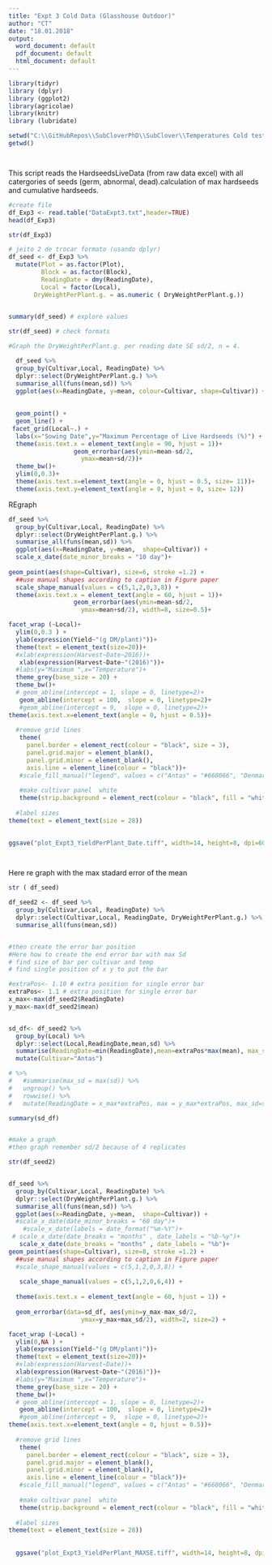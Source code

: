 ```yaml
---
title: "Expt 3 Cold Data (Glasshouse Outdoor)"
author: "CT"
date: "18.01.2018"
output:
  word_document: default
  pdf_document: default
  html_document: default
---
```



```r

library(tidyr)
library (dplyr)
library (ggplot2)
library(agricolae)
library(knitr)
library (lubridate)

```


```r


setwd("C:\\GitHubRepos\\SubCloverPhD\\SubClover\\Temperatures Cold test")
getwd()




```



This script reads the HardseedsLiveData (from raw data excel) with all catergories of seeds (germ, abnormal, dead).calculation of max hardseeds and cumulative hardseeds.

```r

#create file
df_Exp3 <- read.table("DataExpt3.txt",header=TRUE)
head(df_Exp3)

str(df_Exp3)

```

```r
# jeito 2 de trocar formato (usando dplyr)
df_seed <- df_Exp3 %>%
  mutate(Plot = as.factor(Plot), 
         Block = as.factor(Block),
         ReadingDate = dmy(ReadingDate),
         Local = factor(Local),
       DryWeightPerPlant.g. = as.numeric ( DryWeightPerPlant.g.)) 
  

summary(df_seed) # explore values

```

```r
str(df_seed) # check formats
```



```r

#Graph the DryWeightPerPlant.g. per reading date SE sd/2, n = 4.

  df_seed %>%
  group_by(Cultivar,Local, ReadingDate) %>%
  dplyr::select(DryWeightPerPlant.g.) %>%
  summarise_all(funs(mean,sd)) %>%
  ggplot(aes(x=ReadingDate, y=mean, colour=Cultivar, shape=Cultivar)) +
  
  
  geom_point() +
  geom_line() +
 facet_grid(Local~.) +
  labs(x="Sowing Date",y="Maximum Percentage of Live Hardseeds (%)") +
  theme(axis.text.x = element_text(angle = 90, hjust = 1))+
                  geom_errorbar(aes(ymin=mean-sd/2,
                    ymax=mean+sd/2))+
  theme_bw()+
  ylim(0,0.3)+
  theme(axis.text.x=element_text(angle = 0, hjust = 0.5, size= 11))+
  theme(axis.text.y=element_text(angle = 0, hjust = 0, size= 12))

```


REgraph

```r

df_seed %>%
  group_by(Cultivar,Local, ReadingDate) %>%
  dplyr::select(DryWeightPerPlant.g.) %>%
  summarise_all(funs(mean,sd)) %>%
  ggplot(aes(x=ReadingDate, y=mean,  shape=Cultivar)) +
  scale_x_date(date_minor_breaks = "10 day")+
  
geom_point(aes(shape=Cultivar), size=6, stroke =1.2) +
  ##use manual shapes according to caption in Figure paper 
  scale_shape_manual(values = c(5,1,2,0,3,8)) +
  theme(axis.text.x = element_text(angle = 60, hjust = 1))+
                  geom_errorbar(aes(ymin=mean-sd/2,
                    ymax=mean+sd/2), width=8, size=0.5)+

facet_wrap (~Local)+
  ylim(0,0.3 ) +
  ylab(expression(Yield~"(g DM/plant)"))+
  theme(text = element_text(size=20))+
  #xlab(expression(Harvest~Date~2016))+
   xlab(expression(Harvest~Date~"(2016)"))+
  #labs(y="Maximum ",x="Temperature")+
  theme_grey(base_size = 20) +
  theme_bw()+
  # geom_abline(intercept = 1, slope = 0, linetype=2)+
   geom_abline(intercept = 100,  slope = 0, linetype=2)+
   #geom_abline(intercept = 9,  slope = 0, linetype=2)+
theme(axis.text.x=element_text(angle = 0, hjust = 0.5))+
  
  #remove grid lines 
   theme(
     panel.border = element_rect(colour = "black", size = 3), 
     panel.grid.major = element_blank(),
     panel.grid.minor = element_blank(),
     axis.line = element_line(colour = "black"))+
   #scale_fill_manual("legend", values = c("Antas" = "#660066", "Denmark" = "lightgrey","Leura" = "darkgrey", "Monti" = "#FF9933","Narrikup" = "blue",  "Woogenellup" = "#033333"))+
   
   #make cultivar panel  white  
   theme(strip.background = element_rect(colour = "black", fill = "white",size=1))+
   
  #label sizes 
theme(text = element_text(size = 28))
  

ggsave("plot_Expt3_YieldPerPlant_Date.tiff", width=14, height=8, dpi=600)

  
```



Here re graph with the max stadard error of the mean  




```r

str ( df_seed)

df_seed2 <- df_seed %>%
  group_by(Cultivar,Local, ReadingDate) %>%
  dplyr::select(Cultivar,Local, ReadingDate, DryWeightPerPlant.g.) %>%
  summarise_all(funs(mean,sd))


#then create the error bar position
#Here how to create the end error bar with max Sd 
# find size of bar per cultivar and temp
# find single position of x y to put the bar

#extraPos<- 1.10 # extra position for single error bar
extraPos<- 1.1 # extra position for single error bar
x_max<-max(df_seed2$ReadingDate)
y_max<-max(df_seed2$mean)


sd_df<- df_seed2 %>% 
  group_by(Local) %>%
  dplyr::select(Local,ReadingDate,mean,sd) %>%
  summarise(ReadingDate=min(ReadingDate),mean=extraPos*max(mean), max_sd=max(sd)) %>%
  mutate(Cultivar="Antas")

# %>%
#   #summarise(max_sd = max(sd)) %>% 
#   ungroup() %>%
#   rowwise() %>%
#   mutate(ReadingDate = x_max*extraPos, max = y_max*extraPos, max_sd=sd)

summary(sd_df)


#make a graph 
#then graph remember sd/2 because of 4 replicates 

str(df_seed2)


df_seed %>%
  group_by(Cultivar,Local, ReadingDate) %>%
  dplyr::select(DryWeightPerPlant.g.) %>%
  summarise_all(funs(mean,sd)) %>%
  ggplot(aes(x=ReadingDate, y=mean,  shape=Cultivar)) +
  #scale_x_date(date_minor_breaks = "60 day")+
    #scale_x_date(labels = date_format("%m-%Y")+
 # scale_x_date(date_breaks = "months" , date_labels = "%b-%y")+
   scale_x_date(date_breaks = "months" , date_labels = "%b")+
geom_point(aes(shape=Cultivar), size=8, stroke =1.2) +
  ##use manual shapes according to caption in Figure paper 
  #scale_shape_manual(values = c(5,1,2,0,3,8)) +
  
   scale_shape_manual(values = c(5,1,2,0,6,4)) +
  
  theme(axis.text.x = element_text(angle = 60, hjust = 1)) +
  
  geom_errorbar(data=sd_df, aes(ymin=y_max-max_sd/2,
                    ymax=y_max+max_sd/2), width=2, size=2) +

facet_wrap (~Local) +
  ylim(0,NA ) +
  ylab(expression(Yield~"(g DM/plant)"))+
  theme(text = element_text(size=20))+
  #xlab(expression(Harvest~Date))+
  xlab(expression(Harvest~Date~"(2016)"))+
  #labs(y="Maximum ",x="Temperature")+
  theme_grey(base_size = 20) +
  theme_bw()+
  # geom_abline(intercept = 1, slope = 0, linetype=2)+
   geom_abline(intercept = 100,  slope = 0, linetype=2)+
   #geom_abline(intercept = 9,  slope = 0, linetype=2)+
theme(axis.text.x=element_text(angle = 0, hjust = 0.5))+
  
  #remove grid lines 
   theme(
     panel.border = element_rect(colour = "black", size = 3), 
     panel.grid.major = element_blank(),
     panel.grid.minor = element_blank(),
     axis.line = element_line(colour = "black"))+
   #scale_fill_manual("legend", values = c("Antas" = "#660066", "Denmark" = "lightgrey","Leura" = "darkgrey", "Monti" = "#FF9933","Narrikup" = "blue",  "Woogenellup" = "#033333"))+
   
   #make cultivar panel  white  
   theme(strip.background = element_rect(colour = "black", fill = "white",size=1))+
   
  #label sizes 
theme(text = element_text(size = 28))
  
  
  ggsave("plot_Expt3_YieldPerPlant_MAXSE.tiff", width=14, height=8, dpi=600)
  



```




